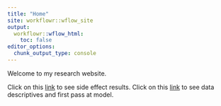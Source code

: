 ```yaml
---
title: "Home"
site: workflowr::wflow_site
output:
  workflowr::wflow_html:
    toc: false
editor_options:
  chunk_output_type: console
---
```


Welcome to my research website.

Click on this [link](https://aineduffy.github.io/DG_WF/siderdata_intial.html) to see side effect results.
Click on this [link](https://aineduffy.github.io/DG_WF/Drug_dataset_SIDER2.html) to see data descriptives and first pass at model.

